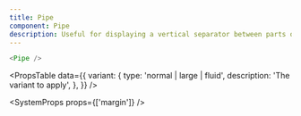 ```yaml
---
title: Pipe
component: Pipe
description: Useful for displaying a vertical separator between parts of content.
---
```


```js live
<Pipe />
```

<PropsTable
  data={{
    variant: {
      type: 'normal | large | fluid',
      description: 'The variant to apply',
    },
  }}
/>

<SystemProps props={['margin']} />
